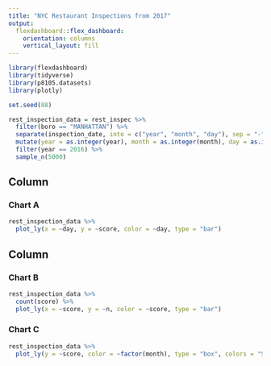 ```yaml
---
title: "NYC Restaurant Inspections from 2017"
output: 
  flexdashboard::flex_dashboard:
    orientation: columns
    vertical_layout: fill
---
```


```r
library(flexdashboard)
library(tidyverse)
library(p8105.datasets)
library(plotly)
```


```r

set.seed(88)

rest_inspection_data = rest_inspec %>%
  filter(boro == "MANHATTAN") %>%
  separate(inspection_date, into = c("year", "month", "day"), sep = "-") %>%
  mutate(year = as.integer(year), month = as.integer(month), day = as.integer(day)) %>%
  filter(year == 2016) %>%
  sample_n(5000)

```


Column {data-width=500}
-----------------------------------------------------------------------

### Chart A

```r
rest_inspection_data %>%
  plot_ly(x = ~day, y = ~score, color = ~day, type = "bar")
```

Column {data-width=500}
-----------------------------------------------------------------------

### Chart B

```r
rest_inspection_data %>% 
  count(score) %>% 
  plot_ly(x = ~score, y = ~n, color = ~score, type = "bar")
```

### Chart C

```r
rest_inspection_data %>% 
  plot_ly(y = ~score, color = ~factor(month), type = "box", colors = "Set2")

```

